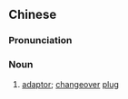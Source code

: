 {{also|转换插头}}
==Chinese==
{{zh-forms|s=转换插头|type=22}}

===Pronunciation===
{{zh-pron
|m=zhuǎnhuàn chātóu,er=y
|cat=n
}}

===Noun===
{{zh-noun}}

# [[adaptor]]; [[changeover]] [[plug]]